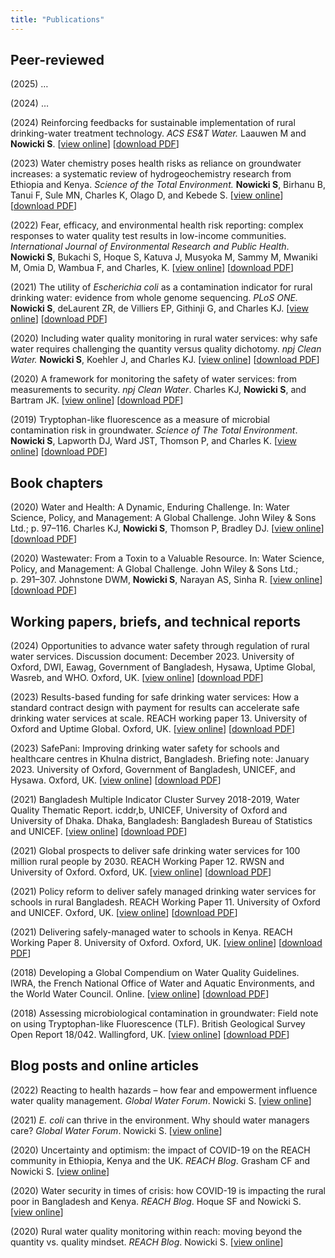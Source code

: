 ```yaml
---
title: "Publications"
---
```


## Peer-reviewed

\(2025\) ...

\(2024\) ...

\(2024\) Reinforcing feedbacks for sustainable implementation of rural drinking-water treatment technology. *ACS ES&T Water.* Laauwen M and **Nowicki S**. \[[view online](https://doi.org/10.1021/acsestwater.3c00779)\] \[[download PDF](Paper2024_ReinforcingTreatment.pdf)\]

\(2023\) Water chemistry poses health risks as reliance on groundwater increases: a systematic review of hydrogeochemistry research from Ethiopia and Kenya. *Science of the Total Environment.* **Nowicki S**, Birhanu B, Tanui F, Sule MN, Charles K, Olago D, and Kebede S. \[[view online](https://doi.org/10.1016/j.scitotenv.2023.166929)\] \[[download PDF](Paper2023_GroundwaterChemistry.pdf)\]

\(2022\) Fear, efficacy, and environmental health risk reporting: complex responses to water quality test results in low-income communities. *International Journal of Environmental Research and Public Health*. **Nowicki S**, Bukachi S, Hoque S, Katuva J, Musyoka M, Sammy M, Mwaniki M, Omia D, Wambua F, and Charles, K. \[[view online](https://doi.org/10.3390/ijerph19010597)\] \[[download PDF](Paper2022_FearResults.pdf)\]

\(2021\) The utility of *Escherichia coli* as a contamination indicator for rural drinking water: evidence from whole genome sequencing. *PLoS ONE.* **Nowicki S**, deLaurent ZR, de Villiers EP, Githinji G, and Charles KJ. \[[view online](https://doi.org/10.1371/journal.pone.0245910)\] \[[download PDF](Paper2021_EcoliSequencing.pdf)\]

\(2020\) Including water quality monitoring in rural water services: why safe water requires challenging the quantity versus quality dichotomy. *npj Clean Water.* **Nowicki S**, Koehler J, and Charles KJ. \[[view online](https://doi.org/10.1038/s41545-020-0062-x)\] \[[download PDF](Paper2020_IncludingQuality.pdf)\]

\(2020\) A framework for monitoring the safety of water services: from measurements to security. *npj Clean Water*. Charles KJ, **Nowicki S**, and Bartram JK. \[[view online](https://doi.org/10.1038/s41545-020-00083-1)\] \[[download PDF](Paper2020_Framework.pdf)\]

\(2019\) Tryptophan-like fluorescence as a measure of microbial contamination risk in groundwater. *Science of The Total Environment*. **Nowicki S**, Lapworth DJ, Ward JST, Thomson P, and Charles K. \[[view online](https://doi.org/10.1016/j.scitotenv.2018.07.274)\] \[[download PDF](Paper2019_TLF.pdf)\]

## Book chapters

\(2020\) Water and Health: A Dynamic, Enduring Challenge. In: Water Science, Policy, and Management: A Global Challenge. John Wiley & Sons Ltd.; p. 97–116. Charles KJ, **Nowicki S**, Thomson P, Bradley DJ. \[[view online](https://www.wiley.com/en-us/Water+Science%2C+Policy+and+Management%3A+A+Global+Challenge-p-9781119520658)\] \[[download PDF](Chapter2020_Health.pdf)\]

\(2020\) Wastewater: From a Toxin to a Valuable Resource. In: Water Science, Policy, and Management: A Global Challenge. John Wiley & Sons Ltd.; p. 291–307. Johnstone DWM, **Nowicki S**, Narayan AS, Sinha R. \[[view online](https://www.wiley.com/en-us/Water+Science%2C+Policy+and+Management%3A+A+Global+Challenge-p-9781119520658)\] \[[download PDF](Chapter2020_Wastewater.pdf)\]

## Working papers, briefs, and technical reports

\(2024\) Opportunities to advance water safety through regulation of rural water services. Discussion document: December 2023. University of Oxford, DWI, Eawag, Government of Bangladesh, Hysawa, Uptime Global, Wasreb, and WHO. Oxford, UK. \[[view online](https://reachwater.uk/resource/opportunities-to-advance-water-safety-through-regulation-of-rural-water-services/)\] \[[download PDF](Brief2024_Regulation.pdf)\]

\(2023\) Results-based funding for safe drinking water services: How a standard contract design with payment for results can accelerate safe drinking water services at scale. REACH working paper 13. University of Oxford and Uptime Global. Oxford, UK. \[[view online](https://reachwater.uk/resource/results-based-funding-for-safe-drinking-water-services/)\] \[[download PDF](Report2023_RBF.pdf)\]

\(2023\) SafePani: Improving drinking water safety for schools and healthcare centres in Khulna district, Bangladesh. Briefing note: January 2023. University of Oxford, Government of Bangladesh, UNICEF, and Hysawa. Oxford, UK. \[[view online](https://reachwater.uk/resource/safepani-improving-drinking-water-safety-for-schools-and-healthcare-centres-in-khulna-district-bangladesh-2/)\] \[[download PDF](Brief2023_SafePani.pdf)\]

\(2021\) Bangladesh Multiple Indicator Cluster Survey 2018-2019, Water Quality Thematic Report. icddr,b, UNICEF, University of Oxford and University of Dhaka. Dhaka, Bangladesh: Bangladesh Bureau of Statistics and UNICEF. \[[view online](https://reachwater.uk/resource/drinking-water-quality-in-bangladesh-2021-updates/)\] \[[download PDF](Report2021_MICS.pdf)\]

\(2021\) Global prospects to deliver safe drinking water services for 100 million rural people by 2030. REACH Working Paper 12. RWSN and University of Oxford. Oxford, UK. \[[view online](https://reachwater.uk/resource/global-prospects-to-deliver-safe-drinking-water-services-for-100-million-rural-people-by-2030/)\] \[[download PDF](Report2021_Global.pdf)\]

\(2021\) Policy reform to deliver safely managed drinking water services for schools in rural Bangladesh. REACH Working Paper 11. University of Oxford and UNICEF. Oxford, UK. \[[view online](https://reachwater.org.uk/resource/policy-reform-to-deliver-safely-managed-drinking-water-services-for-schools-in-rural-bangladesh/)\] \[[download PDF](Report2021_Policy.pdf)\]

\(2021\) Delivering safely-managed water to schools in Kenya. REACH Working Paper 8. University of Oxford. Oxford, UK. \[[view online](https://reachwater.uk/resource/delivering-safely-managed-water-to-schools-in-kenya/)\] \[[download PDF](Report2021_Schools.pdf)\]

\(2018\) Developing a Global Compendium on Water Quality Guidelines. IWRA, the French National Office of Water and Aquatic Environments, and the World Water Council. Online. \[[view online](https://ceowatermandate.org/resources/developing-a-global-compendium-on-water-quality-guidelines-2018/)\] \[[download PDF](Report2018_Compendium.pdf)\]

\(2018\) Assessing microbiological contamination in groundwater: Field note on using Tryptophan-like Fluorescence (TLF). British Geological Survey Open Report 18/042. Wallingford, UK. \[[view online](https://webapps.bgs.ac.uk/data/publications/pubs.cfc?method=viewRecord&publnId=20656457)\] \[[download PDF](Report2018_TLF.pdf)\]

## Blog posts and online articles

\(2022\) Reacting to health hazards – how fear and empowerment influence water quality management. *Global Water Forum*. Nowicki S. \[[view online](https://www.globalwaterforum.org/2022/03/30/reacting-to-health-hazards-how-fear-and-empowerment-influence-water-quality-management/)\]

\(2021\) *E. coli* can thrive in the environment. Why should water managers care? *Global Water Forum*. Nowicki S. \[[view online](https://www.globalwaterforum.org/2021/10/05/e-coli-can-thrive-in-the-environment-why-should-water-managers-care/?_gl=1*1bd687c*_ga*OTg1MTI2MTM0LjE3MTE3MDcxNTg.*_ga_JM3CX3PSZ1*MTcxMTcwNzE1OS4xLjEuMTcxMTcwNzIyMC4wLjAuMA..)\]

\(2020\) Uncertainty and optimism: the impact of COVID-19 on the REACH community in Ethiopia, Kenya and the UK. *REACH Blog*. Grasham CF and Nowicki S. \[[view online](https://reachwater.uk/uncertainty-and-optimism-the-impact-of-covid-19-on-the-reach-community-in-ethiopia-kenya-and-the-uk/)\]

\(2020\) Water security in times of crisis: how COVID-19 is impacting the rural poor in Bangladesh and Kenya. *REACH Blog*. Hoque SF and Nowicki S. \[[view online](https://reachwater.uk/water-security-in-times-of-crisis-how-covid-19-is-impacting-the-rural-poor-in-bangladesh-and-kenya/)\]

\(2020\) Rural water quality monitoring within reach: moving beyond the quantity vs. quality mindset. *REACH Blog*. Nowicki S. \[[view online](https://reachwater.uk/rural-water-quality-monitoring-within-reach-moving-beyond-the-quantity-vs-quality-mindset/)\]
